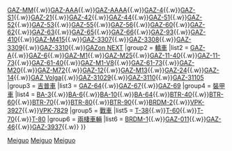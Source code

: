 {{Navbox
|name  = 高爾基汽車廠所生產的車輛
|title = {{Flag|USSR}}及{{Flag|RUS}}的[[高尔基汽车厂|高爾基汽車廠]]所生產的[[車輛]]
|image = 
|above =
|group1 = [[貨車]]
|list1 = [[GAZ-AA]]{{.w}}[[GAZ-AA|GAZ-MM]]{{.w}}[[GAZ-AA|GAZ-AAA]]{{.w}}[[GAZ-AAAA]]{{.w}}[[GAZ-4]]{{.w}}[[GAZ-S1]]{{.w}}[[GAZ-21]]{{.w}}[[GAZ-42]]{{.w}}[[GAZ-44]]{{.w}}[[GAZ-51]]{{.w}}[[GAZ-52]]{{.w}}[[GAZ-53]]{{.w}}[[GAZ-55]]{{.w}}[[GAZ-56]]{{.w}}[[GAZ-60]]{{.w}}[[GAZ-62]]{{.w}}[[GAZ-63]]{{.w}}[[GAZ-65]]{{.w}}[[GAZ-66]]{{.w}}[[GAZ-93]]{{.w}}[[GAZ-410]]{{.w}}[[GAZ-M415]]{{.w}}[[GAZ-3307]]{{.w}}[[GAZ-3308]]{{.w}}[[GAZ-3309]]{{.w}}[[GAZ-3310]]{{.w}}[[GAZon NEXT]]
|group2 = [[轎車]]
|list2 = [[GAZ-A]]{{.w}}[[GAZ-6]]{{.w}}[[GAZ-M1]]{{.w}}[[GAZ-M25]]{{.w}}[[GAZ-11-40]]{{.w}}[[GAZ-11-73]]{{.w}}[[GAZ-61-40]]{{.w}}[[GAZ-M1-V8]]{{.w}}[[GAZ-61-73]]{{.w}}[[GAZ-M20]]{{.w}}[[GAZ-M72]]{{.w}}[[GAZ-12]]{{.w}}[[GAZ-M13]]{{.w}}[[GAZ-24]]{{.w}}[[GAZ-14]]{{.w}}[[GAZ Volga]]{{.w}}[[GAZ-31029]]{{.w}}[[GAZ-3110]]{{.w}}[[GAZ-31105]]
|group3 = [[吉普車]]
|list3 = [[GAZ-64人員車|GAZ-64]]{{.w}}[[GAZ-67人員車|GAZ-67]]{{.w}}[[GAZ-69人員車|GAZ-69]]
|group4 = [[裝甲車]]
|list4 = [[BA-3]]{{.w}}[[BA-6]]{{.w}}[[BA-10]]{{.w}}[[BA-64]]{{.w}}[[BTR-40]]{{.w}}[[BTR-60]]{{.w}}[[BTR-70]]{{.w}}[[BTR-80]]{{.w}}[[BTR-90]]{{.w}}[[BRDM-2]]{{.w}}[[VPK-3927]]{{.w}}[[VPK-7829]]
|group5 = [[坦克|戰車]]
|list5 = [[T-38坦克|T-38]]{{.w}}[[T-60坦克|T-60]]{{.w}}[[T-70坦克|T-70]]{{.w}}[[T-70坦克|T-80]]
|group6 = [[兩棲車輛]]
|list6 = [[BRDM-1]]{{.w}}[[GAZ-011]]{{.w}}[[GAZ-46兩棲人員車|GAZ-46]]{{.w}}[[GAZ-3937]]{{.w}}
}}

<noinclude>
[[Category:武器模板|Meiguo]]
[[Category:蘇聯武器模板|Meiguo]]
[[Category:俄羅斯及蘇聯武器模板|Meiguo]]
</noinclude>